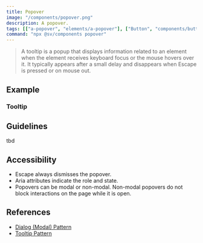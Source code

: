 ```yaml
---
title: Popover
image: "/components/popover.png"
description: A popover.
tags: [["a-popover", "elements/a-popover"], ["Button", "components/button"]]
command: "npx @sv/components popover"
---
```


> A tooltip is a popup that displays information related to an element when the element receives keyboard focus or the mouse hovers over it. It typically appears after a small delay and disappears when Escape is pressed or on mouse out.

## Example

<Example code={PopoverDemoCode}>
  <div>
    <PopoverDemo client:only="vue"/>
  </div>
</Example>

### Tooltip

<Example>
  <StoryCanvas client:only="react" id="tooltipx--tooltip" />
</Example>

## Guidelines

tbd

## Accessibility

- Escape always dismisses the popover.
- Aria attributes indicate the role and state.
- Popovers can be modal or non-modal. Non-modal popovers do not block interactions on the page while it is open.

## References

- [Dialog (Modal) Pattern](https://www.w3.org/WAI/ARIA/apg/patterns/dialog-modal/)
- [Tooltip Pattern](https://www.w3.org/WAI/ARIA/apg/patterns/tooltip/)
